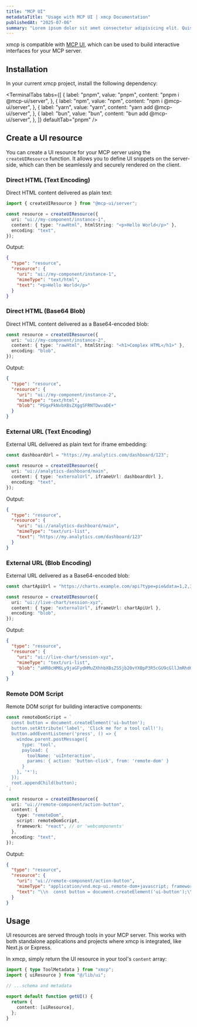 ```yaml
---
title: "MCP UI"
metadataTitle: "Usage with MCP UI | xmcp Documentation"
publishedAt: "2025-07-06"
summary: "Lorem ipsum dolor sit amet consectetur adipisicing elit. Quisquam, quos."
---
```


xmcp is compatible with [MCP UI](https://mcpui.dev), which can be used to build interactive interfaces for your MCP server.

## Installation

In your current xmcp project, install the following dependency:

<TerminalTabs
  tabs={[
    {
      label: "pnpm",
      value: "pnpm",
      content: "pnpm i @mcp-ui/server",
    },
    {
      label: "npm",
      value: "npm",
      content: "npm i @mcp-ui/server",
    },
    {
      label: "yarn",
      value: "yarn",
      content: "yarn add @mcp-ui/server",
    },
    {
      label: "bun",
      value: "bun",
      content: "bun add @mcp-ui/server",
    },
  ]}
  defaultTab="pnpm"
/>

## Create a UI resource

You can create a UI resource for your MCP server using the `createUIResource` function. It allows you to define UI snippets on the server-side, which can then be seamlessly and securely rendered on the client.

### Direct HTML (Text Encoding)

Direct HTML content delivered as plain text:

```typescript
import { createUIResource } from "@mcp-ui/server";

const resource = createUIResource({
  uri: "ui://my-component/instance-1",
  content: { type: "rawHtml", htmlString: "<p>Hello World</p>" },
  encoding: "text",
});
```

Output:

```json
{
  "type": "resource",
  "resource": {
    "uri": "ui://my-component/instance-1",
    "mimeType": "text/html",
    "text": "<p>Hello World</p>"
  }
}
```

### Direct HTML (Base64 Blob)

Direct HTML content delivered as a Base64-encoded blob:

```typescript
const resource = createUIResource({
  uri: "ui://my-component/instance-2",
  content: { type: "rawHtml", htmlString: "<h1>Complex HTML</h1>" },
  encoding: "blob",
});
```

Output:

```json
{
  "type": "resource",
  "resource": {
    "uri": "ui://my-component/instance-2",
    "mimeType": "text/html",
    "blob": "PGgxPkNvbXBsZXggSFRNTDwvaDE+"
  }
}
```

### External URL (Text Encoding)

External URL delivered as plain text for iframe embedding:

```typescript
const dashboardUrl = "https://my.analytics.com/dashboard/123";

const resource = createUIResource({
  uri: "ui://analytics-dashboard/main",
  content: { type: "externalUrl", iframeUrl: dashboardUrl },
  encoding: "text",
});
```

Output:

```json
{
  "type": "resource",
  "resource": {
    "uri": "ui://analytics-dashboard/main",
    "mimeType": "text/uri-list",
    "text": "https://my.analytics.com/dashboard/123"
  }
}
```

### External URL (Blob Encoding)

External URL delivered as a Base64-encoded blob:

```typescript
const chartApiUrl = "https://charts.example.com/api?type=pie&data=1,2,3";

const resource = createUIResource({
  uri: "ui://live-chart/session-xyz",
  content: { type: "externalUrl", iframeUrl: chartApiUrl },
  encoding: "blob",
});
```

Output:

```json
{
  "type": "resource",
  "resource": {
    "uri": "ui://live-chart/session-xyz",
    "mimeType": "text/uri-list",
    "blob": "aHR0cHM6Ly9jaGFydHMuZXhhbXBsZS5jb20vYXBpP3R5cGU9cGllJmRhdGE9MSwyLDM="
  }
}
```

### Remote DOM Script

Remote DOM script for building interactive components:

```typescript
const remoteDomScript = `
  const button = document.createElement('ui-button');
  button.setAttribute('label', 'Click me for a tool call!');
  button.addEventListener('press', () => {
    window.parent.postMessage({ 
      type: 'tool', 
      payload: { 
        toolName: 'uiInteraction', 
        params: { action: 'button-click', from: 'remote-dom' } 
      } 
    }, '*');
  });
  root.appendChild(button);
`;

const resource = createUIResource({
  uri: "ui://remote-component/action-button",
  content: {
    type: "remoteDom",
    script: remoteDomScript,
    framework: "react", // or 'webcomponents'
  },
  encoding: "text",
});
```

Output:

```json
{
  "type": "resource",
  "resource": {
    "uri": "ui://remote-component/action-button",
    "mimeType": "application/vnd.mcp-ui.remote-dom+javascript; framework=react",
    "text": "\\n  const button = document.createElement('ui-button');\\n  button.setAttribute('label', 'Click me for a tool call!');\\n  button.addEventListener('press', () => {\\n    window.parent.postMessage({ type: 'tool', payload: { toolName: 'uiInteraction', params: { action: 'button-click', from: 'remote-dom' } } }, '*');\\n  });\\n  root.appendChild(button);\\n"
  }
}
```

## Usage

UI resources are served through tools in your MCP server. This works with both standalone applications and projects where xmcp is integrated, like Next.js or Express.

In xmcp, simply return the UI resource in your tool's `content` array:

```typescript title="src/tools/get-ui.ts"
import { type ToolMetadata } from "xmcp";
import { uiResource } from "@/lib/ui";

// ...schema and metadata

export default function getUI() {
  return {
    content: [uiResource],
  };
}
```
